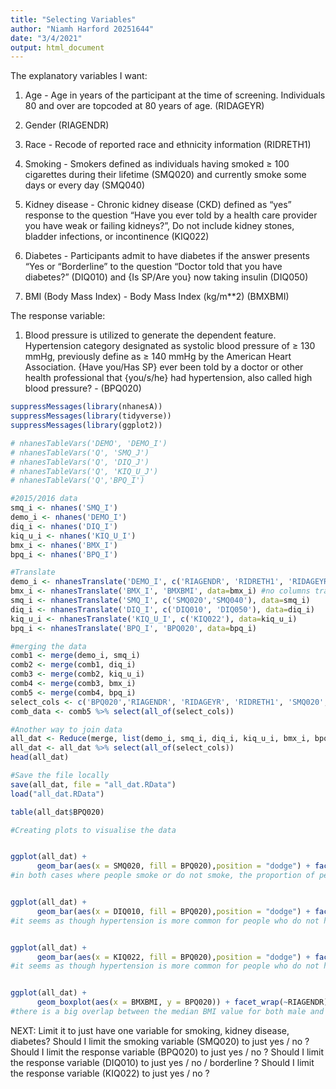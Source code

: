 ```yaml
---
title: "Selecting Variables"
author: "Niamh Harford 20251644"
date: "3/4/2021"
output: html_document
---
```


The explanatory variables I want:

(1) Age - Age in years of the participant at the time of screening. Individuals 80 and over are topcoded at 80 years of age. (RIDAGEYR) 

(2) Gender (RIAGENDR)

(3) Race - Recode of reported race and ethnicity information (RIDRETH1)

(4) Smoking - Smokers defined as individuals having smoked ≥ 100 cigarettes during their lifetime (SMQ020) and currently smoke some days or every day (SMQ040) 

(5) Kidney disease - Chronic kidney disease (CKD) defined as “yes” response to the question “Have you ever told by a health care provider you have weak or failing kidneys?”, Do not include kidney stones, bladder infections, or incontinence (KIQ022)

(6) Diabetes - Participants admit to have diabetes if the answer presents “Yes or “Borderline” to the question “Doctor told that you have diabetes?” (DIQ010) and {Is SP/Are you} now taking insulin (DIQ050)

(7) BMI (Body Mass Index) -  Body Mass Index (kg/m**2) (BMXBMI)

The response variable:

(1) Blood pressure is utilized to generate the dependent feature.
Hypertension category designated as systolic blood pressure of ≥ 130 mmHg, previously define as ≥ 140 mmHg by the American Heart Association. {Have you/Has SP} ever been told by a doctor or other health professional that {you/s/he} had hypertension, also called high blood pressure? - (BPQ020)

```r
suppressMessages(library(nhanesA))
suppressMessages(library(tidyverse))
suppressMessages(library(ggplot2))

# nhanesTableVars('DEMO', 'DEMO_I')
# nhanesTableVars('Q', 'SMQ_J') 
# nhanesTableVars('Q', 'DIQ_J')  
# nhanesTableVars('Q', 'KIQ_U_J') 
# nhanesTableVars('Q','BPQ_I')

```


```r
#2015/2016 data
smq_i <- nhanes('SMQ_I') 
demo_i <- nhanes('DEMO_I')
diq_i <- nhanes('DIQ_I') 
kiq_u_i <- nhanes('KIQ_U_I')
bmx_i <- nhanes('BMX_I')
bpq_i <- nhanes('BPQ_I')
```

```r
#Translate
demo_i <- nhanesTranslate('DEMO_I', c('RIAGENDR', 'RIDRETH1', 'RIDAGEYR'), data=demo_i)
bmx_i <- nhanesTranslate('BMX_I', 'BMXBMI', data=bmx_i) #no columns translated
smq_i <- nhanesTranslate('SMQ_I', c('SMQ020','SMQ040'), data=smq_i)
diq_i <- nhanesTranslate('DIQ_I', c('DIQ010', 'DIQ050'), data=diq_i)
kiq_u_i <- nhanesTranslate('KIQ_U_I', c('KIQ022'), data=kiq_u_i)
bpq_i <- nhanesTranslate('BPQ_I', 'BPQ020', data=bpq_i)
```

```r
#merging the data
comb1 <- merge(demo_i, smq_i)
comb2 <- merge(comb1, diq_i)
comb3 <- merge(comb2, kiq_u_i)
comb4 <- merge(comb3, bmx_i)
comb5 <- merge(comb4, bpq_i)
select_cols <- c('BPQ020','RIAGENDR', 'RIDAGEYR', 'RIDRETH1', 'SMQ020','SMQ040', 'DIQ010', 'DIQ050', 'KIQ022', 'BMXBMI')
comb_data <- comb5 %>% select(all_of(select_cols))
```

```r
#Another way to join data
all_dat <- Reduce(merge, list(demo_i, smq_i, diq_i, kiq_u_i, bmx_i, bpq_i))
all_dat <- all_dat %>% select(all_of(select_cols))
head(all_dat)
```

```r
#Save the file locally
save(all_dat, file = "all_dat.RData")
load("all_dat.RData")
```


```r
table(all_dat$BPQ020)
```



```r
#Creating plots to visualise the data


ggplot(all_dat) +
      geom_bar(aes(x = SMQ020, fill = BPQ020),position = "dodge") + facet_wrap(~RIAGENDR) + xlab("Smoking") + labs(fill= " Have You Ever\n Been Told You\n Have Hypertension")
#in both cases where people smoke or do not smoke, the proportion of people that do not have hypertension is higher than those who do have it


ggplot(all_dat) +
      geom_bar(aes(x = DIQ010, fill = BPQ020),position = "dodge") + facet_wrap(~RIAGENDR) + labs(x="Diabetes") + labs(fill="Hypertension")
#it seems as though hypertension is more common for people who do not have diabetes, however for those that do have diabetes, there is a higher proportion of people who have hypertension


ggplot(all_dat) +
      geom_bar(aes(x = KIQ022, fill = BPQ020),position = "dodge") + facet_wrap(~RIAGENDR) + labs(x="Kidney Failure") + labs(fill="Hypertension")
#it seems as though hypertension is more common for people who do not have kidney disease


ggplot(all_dat) +
      geom_boxplot(aes(x = BMXBMI, y = BPQ020)) + facet_wrap(~RIAGENDR) + labs(x="BMI", y = "Hypertension") + coord_flip()
#there is a big overlap between the median BMI value for both male and females that both have heard from a doctor that they have hypertension and those that have not
```

NEXT:
Limit it to just have one variable for smoking, kidney disease, diabetes?
Should I limit the smoking variable (SMQ020) to just yes / no ?
Should I limit the response variable (BPQ020) to just yes / no ? 
Should I limit the response variable (DIQ010) to just yes / no / borderline ? 
Should I limit the response variable (KIQ022) to just yes / no ? 